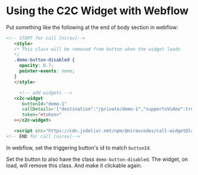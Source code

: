 # Using the C2C Widget with Webflow

Put something like the following at the end of body section in webflow:

```html
<!-- START for call [nirav]-->
   <style>
   /* This class will be removed from button when the widget loads.
   */
   .demo-button-disabled {
     opacity: 0.7;
     pointer-events: none;
   }
   </style>

	 <!-- add widgets -->
   <c2c-widget
      buttonId="demo-1"
      callDetails='{"destination":"/private/demo-1","supportsVideo":true,"supportsAudio":true}'
      token="<token>"
   ></c2c-widget>

   <script src="https://cdn.jsdelivr.net/npm/@niravcodes/call-widget@latest/dist/c2c-widget-full.umd.min.js"></script>
<!-- END for call [nirav]-->
```

In webflow, set the triggering button's id to match `buttonId`.

Set the button to also have the class `demo-button-disabled`. 
The widget, on load, will remove this class. And make it clickable again.